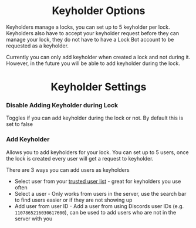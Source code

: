 
# <Center>Keyholder Options</Center>

Keyholders manage a locks, you can set up to 5 keyholder per lock. Keyholders also have to accept your keyholder request before they can manage your lock, they do not have to have a Lock Bot account to be requested as a keyholder.

<Callout type="info">
  Currently you can only add keyholder when created a lock and not during it. However, in the future you will be able to add keyholder during the lock.
</Callout>



# <Center>Keyholder Settings</Center>


### Disable Adding Keyholder during Lock

Toggles if you can add keyholder during the lock or not. By default this is set to false



### Add Keyholder

Allows you to add keyholders for your lock. You can set up to 5 users, once the lock is created every user will get a request to keyholder.

There are 3 ways you can add users as keyholders

- Select user from your [trusted user list]() - great for keyholders you use often
- Select a user - Only works from users in the server, use the search bar to find users easier or if they are not showing up
- Add user from user ID - Add a user from using Discords user IDs (e.g. `1107865216030617600`), can be used to add users who are not in the server with you
